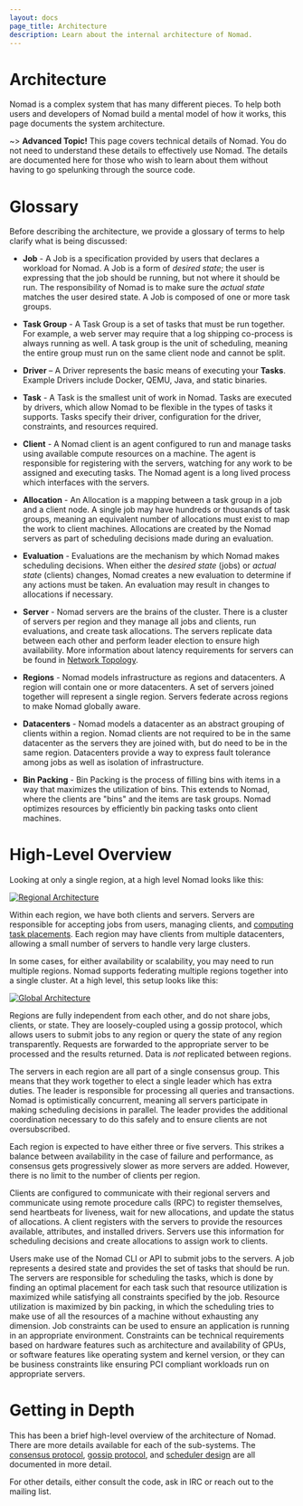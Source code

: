 ```yaml
---
layout: docs
page_title: Architecture
description: Learn about the internal architecture of Nomad.
---
```


# Architecture

Nomad is a complex system that has many different pieces. To help both users and developers of Nomad
build a mental model of how it works, this page documents the system architecture.

~> **Advanced Topic!** This page covers technical details
of Nomad. You do not need to understand these details to
effectively use Nomad. The details are documented here for
those who wish to learn about them without having to go
spelunking through the source code.

# Glossary

Before describing the architecture, we provide a glossary of terms to help
clarify what is being discussed:

- **Job** - A Job is a specification provided by users that declares a workload for
  Nomad. A Job is a form of _desired state_; the user is expressing that the job should
  be running, but not where it should be run. The responsibility of Nomad is to make sure
  the _actual state_ matches the user desired state. A Job is composed of one or more
  task groups.

- **Task Group** - A Task Group is a set of tasks that must be run together. For example, a
  web server may require that a log shipping co-process is always running as well. A task
  group is the unit of scheduling, meaning the entire group must run on the same client node and
  cannot be split.

- **Driver** – A Driver represents the basic means of executing your **Tasks**.
  Example Drivers include Docker, QEMU, Java, and static binaries.

- **Task** - A Task is the smallest unit of work in Nomad. Tasks are executed by drivers,
  which allow Nomad to be flexible in the types of tasks it supports. Tasks
  specify their driver, configuration for the driver, constraints, and resources required.

- **Client** - A Nomad client is an agent configured to run and manage tasks
  using available compute resources on a machine. The agent is responsible for
  registering with the servers, watching for any work to be assigned and executing
  tasks. The Nomad agent is a long lived process which interfaces with the servers.

- **Allocation** - An Allocation is a mapping between a task group in a job and a client
  node. A single job may have hundreds or thousands of task groups, meaning an equivalent
  number of allocations must exist to map the work to client machines. Allocations are created
  by the Nomad servers as part of scheduling decisions made during an evaluation.

- **Evaluation** - Evaluations are the mechanism by which Nomad makes scheduling decisions.
  When either the _desired state_ (jobs) or _actual state_ (clients) changes, Nomad creates
  a new evaluation to determine if any actions must be taken. An evaluation may result
  in changes to allocations if necessary.

- **Server** - Nomad servers are the brains of the cluster. There is a cluster of servers
  per region and they manage all jobs and clients, run evaluations, and create task allocations.
  The servers replicate data between each other and perform leader election to ensure high
  availability. More information about latency requirements for servers can be found
  in [Network Topology](/docs/install/production/requirements#network-topology).

- **Regions** - Nomad models infrastructure as regions and datacenters. A region will contain
  one or more datacenters. A set of servers joined together will represent a single
  region. Servers federate across regions to make Nomad globally aware.

- **Datacenters** - Nomad models a datacenter as an abstract grouping of clients within
  a region. Nomad clients are not required to be in the same datacenter as the servers
  they are joined with, but do need to be in the same region. Datacenters provide
  a way to express fault tolerance among jobs as well as isolation of infrastructure.

- **Bin Packing** - Bin Packing is the process of filling bins with items in a way that
  maximizes the utilization of bins. This extends to Nomad, where the clients are "bins"
  and the items are task groups. Nomad optimizes resources by efficiently bin packing
  tasks onto client machines.

# High-Level Overview

Looking at only a single region, at a high level Nomad looks like this:

[![Regional Architecture](/img/nomad-architecture-region.png)](/img/nomad-architecture-region.png)

Within each region, we have both clients and servers. Servers are responsible for
accepting jobs from users, managing clients, and [computing task placements](/docs/internals/scheduling/scheduling).
Each region may have clients from multiple datacenters, allowing a small number of servers
to handle very large clusters.

In some cases, for either availability or scalability, you may need to run multiple
regions. Nomad supports federating multiple regions together into a single cluster.
At a high level, this setup looks like this:

[![Global Architecture](/img/nomad-architecture-global.png)](/img/nomad-architecture-global.png)

Regions are fully independent from each other, and do not share jobs, clients, or
state. They are loosely-coupled using a gossip protocol, which allows users to
submit jobs to any region or query the state of any region transparently. Requests
are forwarded to the appropriate server to be processed and the results returned.
Data is _not_ replicated between regions.

The servers in each region are all part of a single consensus group. This means
that they work together to elect a single leader which has extra duties. The leader
is responsible for processing all queries and transactions. Nomad is optimistically
concurrent, meaning all servers participate in making scheduling decisions in parallel.
The leader provides the additional coordination necessary to do this safely and
to ensure clients are not oversubscribed.

Each region is expected to have either three or five servers. This strikes a balance
between availability in the case of failure and performance, as consensus gets
progressively slower as more servers are added. However, there is no limit to the number
of clients per region.

Clients are configured to communicate with their regional servers and communicate
using remote procedure calls (RPC) to register themselves, send heartbeats for liveness,
wait for new allocations, and update the status of allocations. A client registers
with the servers to provide the resources available, attributes, and installed drivers.
Servers use this information for scheduling decisions and create allocations to assign
work to clients.

Users make use of the Nomad CLI or API to submit jobs to the servers. A job represents
a desired state and provides the set of tasks that should be run. The servers are
responsible for scheduling the tasks, which is done by finding an optimal placement for
each task such that resource utilization is maximized while satisfying all constraints
specified by the job. Resource utilization is maximized by bin packing, in which
the scheduling tries to make use of all the resources of a machine without
exhausting any dimension. Job constraints can be used to ensure an application is
running in an appropriate environment. Constraints can be technical requirements based
on hardware features such as architecture and availability of GPUs, or software features
like operating system and kernel version, or they can be business constraints like
ensuring PCI compliant workloads run on appropriate servers.

# Getting in Depth

This has been a brief high-level overview of the architecture of Nomad. There
are more details available for each of the sub-systems. The [consensus protocol](/docs/internals/consensus),
[gossip protocol](/docs/internals/gossip), and [scheduler design](/docs/internals/scheduling/scheduling)
are all documented in more detail.

For other details, either consult the code, ask in IRC or reach out to the mailing list.
